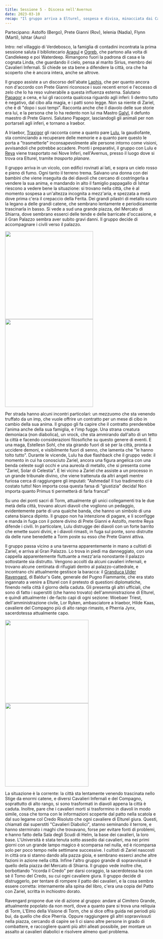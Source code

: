 ```yaml
---
title: Sessione 5 - Discesa nell'Avernus
date: 2023-03-10
recap: "Il gruppo arriva a Elturel, sospesa e divisa, minacciata dai Cavalieri Infernali mutati in diavoli. Mentre salvano dei civili lungo il percorso, Lulu ha dei flashback che coinvolgono Zariel. Nel Gran Palazzo, incontrano il Granduca Ravengard e gli altri sopravvissuti, che spiegano la situazione critica della città. Ravengard propone due opzioni: recuperare l'Elmo della Visione di Torm nel Cimitero Grande o unirsi agli altri sopravvissuti nella piazza per organizzare un assalto ai Cavalieri Infernali diabolici."
---
```


Partecipano: Astolfo (Bergo), Prete Gianni (Rov), Ielenia (Nadia), Flynn (Marti), Ishtar (Auro)

Intro: nel villaggio di Verdebosco, la famiglia di contadini incontrata la prima sessione saluta il bibliotecario [Aragul](../npc/elturel#aragul) e [Ogreb](../npc/hirelings#ogreb), che partono alla volta di Candlekeep e poi Waterdeep. Rimangono fuori la padrona di casa e la cognata Linda, che guardando il cielo, pensa al marito Sirius, membro dei Cavalieri Infernali. Si chiede se sta bene a difendere la città, ora che ha scoperto che è ancora intera, anche se altrove.

Il gruppo assiste a un discorso dell'abate [Laphis](../npc/pgrel#laphis-goldiron), che per quanto ancora non d'accordo con Prete Gianni riconosce i suoi recenti errori e l'eccesso di zelo che lo ha reso vulnerabile a questa influenza esterna. Salutano [Papagor](../npc/pgrel#papagor-fumonero) a cena, e lui gli racconta qualcosa riguardo agli inferi: lì dentro tutto è negativo, dal cibo alla magia, e i patti sono legge. Non sa niente di Zariel, che è di "dopo i suoi tempi". Racconta anche che il diavolo delle sue storie era lui, e la persona che lo ha redento non lui ma Mastro [Galyl](../npc/pgrel#galyl-rylani), il defunto maestro di Prete Gianni. Salutano Papagor, lasciandogli gli animali per non portarseli agli inferi, e tornano a Iraebor.

A Iriaebor, [Traxigor](../npc/misc#traxigor) gli racconta come a quanto pare [Lulu](../npc/avernus#lulu), la gaudiofante, sta cominciando a recuperare delle memorie e a quanto pare questo le porta a "trasmetterle" inconsapevolmente alle persone intorno come visioni, avvisandoli che potrebbe accadere. Pronti i preparativi, il gruppo con Lulu e [Reya](../npc/elturel#reya-mantlemorn) viene trasportato nei Nove Inferi, nell'Avernus, presso il luogo dove si trova ora Elturel, tramite *trasporto planare*.

Il gruppo arriva in un vicolo, con edifici rovinati ai lati, e sopra un cielo rosso e pieno di fumo. Ogni tanto il terreno trema. Salvano una donna con dei bambini che viene inseguita da dei diavoli che cercano di costringerla a vendere la sua anima, e mandando in alto il famiglio pappagallo di Ishtar riescono a vedere bene la situazione: si trovano nella città, che è al momento sospesa a un'altezza incognita a mezz'aria, e spezzata a metà dove prima c'era il crepaccio della Ferita. Dei grandi pilastri di metallo scuro la legano a delle grandi catene, che sembrano lentamente e periodicamente trascinarla in basso. Si vede a sud una grande piazza, del Mercato di Shiarra, dove sembrano esserci delle tende e delle barricate d'occasione, e il Gran Palazzo sembra aver subito gravi danni. Il gruppo decide di accompagnare i civili verso il palazzo.

<Image src="https://pbs.twimg.com/media/EaYrB8hWoAAE_qL?format=jpg&name=4096x4096" inferSize height="290px" alt="" /> <Image src="https://5e.tools/img/adventure/BGDIA/029-fjxsa-map-elturel-poster.jpg" inferSize height="290px" alt="" />

Per strada hanno alcuni incontri particolari: un mezzuomo che sta venendo truffato da un imp, che vuole offrire un contratto per un mese di cibo in cambio della sua anima. Il gruppo gli fa capire che il contratto prenderebbe l'anima anche della sua famiglia, e l'imp fugge. Una strana creatura demoniaca (non diabolica), un vrock, che sta ammirando dall'alto di un tetto la città e facendo considerazioni filosofiche su questo genere di eventi. E una maga, Estellesn Sohl, che sta girando fuori di sè per la città, pronta a uccidere demoni, e visibilmente fuori di senno, che lamenta che "le hanno tolto tutto". Durante le vicende, Lulu ha due flashback che il gruppo vede: il momento in cui ha conosciuto Zariel, ancora una figura angelica con una benda celeste sugli occhi e una aureola di metallo, che si presenta come "Zariel, Solar di Celestia". E lei vicino a Zariel che assiste a un processo in un grande tribunale divino, che viene trattenuta da altri angeli mentre furiosa cerca di raggiungere gli imputati: "Ashmedai! Il tuo tradimento ci è costato tutto! Non importa cosa questa farsa di "giustizia" decida! Non importa quanto Primus ti permetterà di farla franca!"

Su uno dei ponti sacri di Torm, attualmente gli unici collegamenti tra le due metà della città, trovano alcuni diavoli che vogliono un pedaggio, evidentemente parte di una qualche banda, che hanno un simbolo di una catena bianca dipinto. Il gruppo non ha intenzione di pagare, e li sconfigge e manda in fuga con il potere divino di Prete Gianni e Astolfo, mentre Reya difende i civili. In particolare, Lulu distrugge dei diavoli con un forte barrito che emette suoni divini, e i diavoli rimasti, in fuga sul ponte, sono distrutte da delle rune benedette a Torm poste su esso che Prete Gianni attiva.

Il gruppo passa vicino a una taverna apparentemente in mano a cultisti di Zariel, e arriva al Gran Palazzo. Lo trova in piedi ma danneggiato, con una cappella apparentemente fluttuante a mezz'aria nonostante il palazzo sottostante sia distrutto. Vengono accolti da alcuni cavalieri infernali, e trovano alcune centinata di rifugiati dentro al palazzo-cattedrale, e incontrano chi attualmente gestisce la baracca: il [Granduca Ulder Ravengard](../npc/baldursgate#ulder-ravengard), di Baldur's Gate, generale del Pugno Fiammante, che era stato ingannato a venire a Elturel con il pretesto di questioni diplomatiche, finendo nella città il giorno della caduta. Gli presenta gli altri ufficiali, che sono di fatto i superstiti (che hanno trovato) dell'amministrazione di Elturel, e quindi attualmente i de-facto capi di ogni sezione: Woebaer Triest, dell'amministrazione civile, Lor Ryken, ambasciatore a Iriaebor, Hilde Kaas, cavaliere del Compagno più di alto rango rimasto, e Pherria Jynx, sacerdotessa attualmente capo. 

<Image src="https://5e.tools/img/adventure/BGDIA/031-nsppi-02-03.jpg" inferSize height="275px" alt="" /> <Image src="https://i.imgur.com/3755JYk.png" inferSize height="275px" alt="" />

La situazione è la corrente: la città sta lentamente venendo trascinata nello Stige da enormi catene, e diversi Cavalieri Infernali e del Compagno, soprattutto di alto rango, si sono trasformati in diavoli appena la città è caduta. Inoltre, pare che i cavalieri morti si trasformino in diavoli in modo simile, cosa che torna con le informazioni scoperte dal patto nella scatola e dal suo legame col Credo Risoluto che ogni cavaliere di Elturel giura. Questi, chiamati dai superstiti "Cavalieri Diabolici", stanno seminando il terrore, e hanno sterminato i maghi che trovavano, forse per evitare fonti di problemi, e hanno fatto della Sala degli Scudi di Helm, la base dei cavalieri, la loro base. L'Università è stata tenuta sotto assedio dai cavalieri, ma nei primi giorni con un grande lampo magico è scomparsa nel nulla, ed è ricomparsa solo per poco tempo nelle settimane successive. I cultisti di Zariel nascosti in città ora si stanno dando alla pazza gioia, e sembrano esserci anche altre fazioni in azione nella città. Infine l'altro gruppo grande di sopravvissuti è quello della piazza del Mercato di Shiarra. Il gruppo vede inoltre che, borbottando "ricorda il Credo" per darsi coraggio, la sacerdotessa ha con sè il Tomo del Credo, su cui ogni cavaliere giura. Il gruppo decide di distruggerlo, per tentare di rompere il patto dei cavalieri, e la cosa sembra essere corretta: internamente alla spina del libro, c'era una copia del Patto con Zariel, scritta in inchiostro dorato.

Ravengard propone due vie di azione al gruppo: andare al Cimitero Grande, attualmente popolato da non morti, dove a quanto pare si trova una reliquia di Torm, L'Elmo della Visione di Torm, che si dice offra guida nei periodi più bui, da quello che dice Pherria. Oppure raggiungere gli altri sopravvissuti nella piazza, cercando di capire se lì ci siano altre persone in grado di combattere, e raccogliere quanti più altri alleati possibile, per montare un assalto ai cavalieri diabolici e risolvere almeno quel problema.